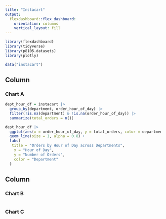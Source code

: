 ```yaml
---
title: "Instacart"
output: 
  flexdashboard::flex_dashboard:
    orientation: columns
    vertical_layout: fill
---
```


```r
library(flexdashboard)
library(tidyverse)
library(p8105.datasets)
library(plotly)

data("instacart")
```

Column {data-width=650}
-----------------------------------------------------------------------

### Chart A

```r
dept_hour_df = instacart |> 
  group_by(department, order_hour_of_day) |> 
  filter(!is.na(department) & !is.na(order_hour_of_day)) |> 
  summarize(total_orders = n())

dept_hour_df |> 
  ggplot(aes(x = order_hour_of_day, y = total_orders, color = department)) +
  geom_line(size = 1, alpha = 0.8) +
  labs(
   title = "Orders by Hour of Day across Departments",
    x = "Hour of Day",
    y = "Number of Orders",
    color = "Department"
  )
```

Column {data-width=350}
-----------------------------------------------------------------------

### Chart B

```r

```

### Chart C

```r

```

